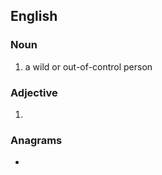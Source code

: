 ==English==

===Noun===
{{en-noun}}

# a wild or out-of-control person

===Adjective===
{{head|en|adjective comparative form}}

# {{en-comparative of|brash}}

===Anagrams===
* {{anagrams|en|a=abehrrs|Harbers|Sharber|herbars}}